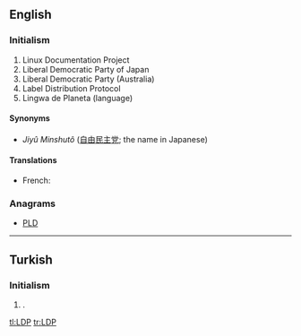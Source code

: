 ==English==

===Initialism===
{{en-initialism}}

# Linux Documentation Project
# Liberal Democratic Party of Japan
# Liberal Democratic Party (Australia)
# Label Distribution Protocol
# Lingwa de Planeta (language)

====Synonyms====
* {{qualifier|Liberal Democratic Party of Japan}} ''Jiyû Minshutô'' ([[自由]][[民主]][[党]]; the name in Japanese)

====Translations====
{{trans-top|Liberal Democratic Party of Japan}}
* French: {{t-|fr|PLD|m}}
{{trans-mid}}
{{trans-bottom}}

===Anagrams===
* [[PLD#English|PLD]]

----

==Turkish==

===Initialism===
{{tr-initialism}}

# {{context|politics|lang=tr}} {{initialism of|Liberal Demokrat Parti|lang=tr|nodot=1}} {{gloss|Liberal Democratic Party}}.

[[tl:LDP]]
[[tr:LDP]]